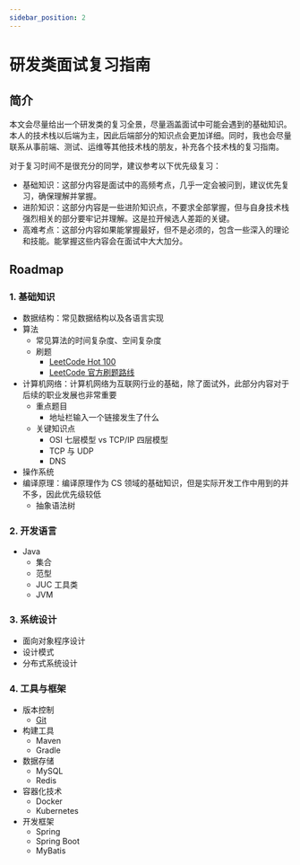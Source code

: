 ```yaml
---
sidebar_position: 2
---
```


# 研发类面试复习指南

## 简介

本文会尽量给出一个研发类的复习全景，尽量涵盖面试中可能会遇到的基础知识。本人的技术栈以后端为主，因此后端部分的知识点会更加详细。同时，我也会尽量联系从事前端、测试、运维等其他技术栈的朋友，补充各个技术栈的复习指南。

对于复习时间不是很充分的同学，建议参考以下优先级复习：

- <HighPriorityTag>基础知识</HighPriorityTag>：这部分内容是面试中的高频考点，几乎一定会被问到，建议优先复习，确保理解并掌握。
- <MediumPriorityTag>进阶知识</MediumPriorityTag>：这部分内容是一些进阶知识点，不要求全部掌握，但与自身技术栈强烈相关的部分要牢记并理解。这是拉开候选人差距的关键。
- <LowPriorityTag>高难考点</LowPriorityTag>：这部分内容如果能掌握最好，但不是必须的，包含一些深入的理论和技能。能掌握这些内容会在面试中大大加分。

## Roadmap

### 1. 基础知识

- <HighPriorityTag>数据结构</HighPriorityTag>：常见数据结构以及各语言实现
- <HighPriorityTag>算法</HighPriorityTag>
    - 常见算法的时间复杂度、空间复杂度
    - <HighPriorityTag>刷题</HighPriorityTag>
        - [LeetCode Hot 100](https://leetcode.cn/problem-list/2cktkvj/)
        - [LeetCode 官方刷题路线](/docs/leetcode/re-leetcode)
- <HighPriorityTag>计算机网络</HighPriorityTag>：计算机网络为互联网行业的基础，除了面试外，此部分内容对于后续的职业发展也非常重要
    - 重点题目
        - 地址栏输入一个链接发生了什么
    - 关键知识点
        - OSI 七层模型 vs TCP/IP 四层模型
        - TCP 与 UDP
        - DNS
- <HighPriorityTag>操作系统</HighPriorityTag>
- <LowPriorityTag>编译原理</LowPriorityTag>：编译原理作为 CS 领域的基础知识，但是实际开发工作中用到的并不多，因此优先级较低
    - 抽象语法树

### 2. 开发语言

- <HighPriorityTag>Java</HighPriorityTag>
    - 集合
    - 范型
    - JUC 工具类
    - JVM

### 3. 系统设计

- <MediumPriorityTag>面向对象程序设计</MediumPriorityTag>
- <MediumPriorityTag>设计模式</MediumPriorityTag>
- <MediumPriorityTag>分布式系统设计</MediumPriorityTag>

### 4. 工具与框架

- <HighPriorityTag>版本控制</HighPriorityTag>
    - [Git](/docs/tools-and-frameworks/git)
- <MediumPriorityTag>构建工具</MediumPriorityTag>
    - Maven
    - Gradle
- <HighPriorityTag>数据存储</HighPriorityTag>
    - MySQL
    - Redis
- <MediumPriorityTag>容器化技术</MediumPriorityTag>
    - Docker
    - Kubernetes
- <MediumPriorityTag>开发框架</MediumPriorityTag>
    - Spring
    - Spring Boot
    - MyBatis